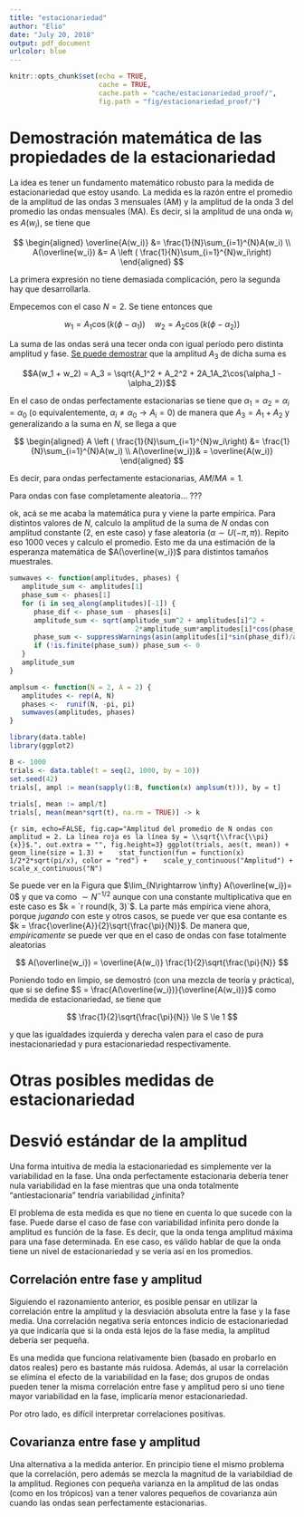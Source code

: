 ```yaml
---
title: "estacionariedad"
author: "Elio"
date: "July 20, 2018"
output: pdf_document
urlcolor: blue
---
```


```r
knitr::opts_chunk$set(echo = TRUE,
                      cache = TRUE,
                      cache.path = "cache/estacionariedad_proof/",
                      fig.path = "fig/estacionariedad_proof/")
```

# Demostración matemática de las propiedades de la estacionariedad

La idea es tener un fundamento matemático robusto para la medida de estacionariedad que estoy usando. La medida es la razón entre el promedio de la amplitud de las ondas 3 mensuales (AM) y la amplitud de la onda 3 del promedio las ondas mensuales (MA). Es decir, si la amplitud de una onda $w_i$ es $A(w_i)$, se tiene que 

$$
\begin{aligned}
\overline{A(w_i)} &= \frac{1}{N}\sum_{i=1}^{N}A(w_i) \\
A(\overline{w_i}) &= A \left ( \frac{1}{N}\sum_{i=1}^{N}w_i\right) 
\end{aligned}
$$

La primera expresión no tiene demasiada complicación, pero la segunda hay que desarrollarla. 

Empecemos con el caso $N = 2$. Se tiene entonces que 

$$
w_1  = A_1\cos(k(\phi - \alpha_1)) \quad
w_2 = A_2\cos(k(\phi - \alpha_2)) 
$$

La suma de las ondas será una tecer onda con igual período pero distinta amplitud y fase. [Se puede demostrar](http://scipp.ucsc.edu/~haber/ph5B/addsine.pdf) que la amplitud $A_3$ de dicha suma es 

$$A(w_1 + w_2) = A_3 = \sqrt{A_1^2 + A_2^2 + 2A_1A_2\cos(\alpha_1 - \alpha_2)}$$

En el caso de ondas perfectamente estacionarias se tiene que $\alpha_1 = \alpha_2 = \alpha_i = \alpha_0$ (o equivalentemente, $\alpha_i \ne \alpha_0 \rightarrow  A_i = 0$) de manera que $A_3 = A_1 + A_2$ y generalizando a la suma en $N$, se llega a que

$$
\begin{aligned}
A \left ( \frac{1}{N}\sum_{i=1}^{N}w_i\right)  &=  \frac{1}{N}\sum_{i=1}^{N}A(w_i) \\
A(\overline{w_i})& = \overline{A(w_i)} 
\end{aligned}
$$

Es decir, para ondas perfectamente estacionarias, $AM/MA = 1$. 

Para ondas con fase completamente aleatoria... ???

ok, acá se me acaba la matemática pura y viene la parte empírica. Para distintos valores de $N$, calculo la amplitud de la suma de $N$ ondas con amplitud constante (2, en este caso) y fase aleatoria ($\alpha \sim U(-\pi, \pi)$). Repito eso 1000 veces y calculo el promedio. Esto me da una estimación de la esperanza matemática de $A(\overline{w_i})$ para distintos tamaños muestrales.

```r
sumwaves <- function(amplitudes, phases) {
   amplitude_sum <- amplitudes[1]
   phase_sum <- phases[1]
   for (i in seq_along(amplitudes)[-1]) {
      phase_dif <- phase_sum - phases[i]
      amplitude_sum <- sqrt(amplitude_sum^2 + amplitudes[i]^2 + 
                               2*amplitude_sum*amplitudes[i]*cos(phase_dif))
      phase_sum <- suppressWarnings(asin(amplitudes[i]*sin(phase_dif)/amplitude_sum))
      if (!is.finite(phase_sum)) phase_sum <- 0
   }
   amplitude_sum
}

amplsum <- function(N = 2, A = 2) {
   amplitudes <- rep(A, N)
   phases <-  runif(N, -pi, pi)
   sumwaves(amplitudes, phases)
}
```


```r
library(data.table)
library(ggplot2)

B <- 1000
trials <- data.table(t = seq(2, 1000, by = 10))
set.seed(42)
trials[, ampl := mean(sapply(1:B, function(x) amplsum(t))), by = t]
               
trials[, mean := ampl/t] 
trials[, mean(mean*sqrt(t), na.rm = TRUE)] -> k
```

```{r sim, echo=FALSE, fig.cap="Amplitud del promedio de N ondas con amplitud = 2. La línea roja es la línea $y = \\sqrt{\\frac{\\pi}{x}}$.", out.extra = "", fig.height=3}
ggplot(trials, aes(t, mean)) +
   geom_line(size = 1.3) +
   stat_function(fun = function(x) 1/2*2*sqrt(pi/x), color = "red") +
   scale_y_continuous("Amplitud") +
   scale_x_continuous("N") 
```

Se puede ver en la Figura \ref{fig:sim} que $\lim_{N\rightarrow \infty} A(\overline{w_i})= 0$ y que va como $\sim N^{-1/2}$ aunque con una constante multiplicativa que en este caso es $k = `r round(k, 3)`$. La parte más empírica viene ahora, porque *jugando* con este y otros casos, se puede ver que esa contante es $k = \frac{\overline{A}}{2}\sqrt{\frac{\pi}{N}}$. De manera que, *empíricamente* se puede ver que en el caso de ondas con fase totalmente aleatorias 


$$
A(\overline{w_i}) = \overline{A(w_i)} \frac{1}{2}\sqrt{\frac{\pi}{N}}
$$

Poniendo todo en limpio, se demostró (con una mezcla de teoría y práctica), que si se define $S = \frac{A(\overline{w_i})}{\overline{A(w_i)}}$ como medida de estacionariedad, se tiene que 

$$
\frac{1}{2}\sqrt{\frac{\pi}{N}} \le S \le 1
$$

y que las igualdades izquierda y derecha valen para el caso de pura inestacionariedad y pura estacionariedad respectivamente. 



# Otras posibles medidas de estacionariedad 

# Desvió estándar de la amplitud

Una forma intuitiva de media la estacionariedad es simplemente ver la variabilidad en la fase. Una onda perfectamente estacionaria debería tener nula variabilidad en la fase mientras que una onda totalmente "antiestacionaria" tendría variabilidad ¿infinita?

El problema de esta medida es que no tiene en cuenta lo que sucede con la fase. Puede darse el caso de fase con variabilidad infinita pero donde la amplitud es función de la fase. Es decir, que la onda tenga amplitud máxima para una fase determinada. En ese caso, es válido hablar de que la onda tiene un nivel de estacionariedad y se vería así en los promedios. 

## Correlación entre fase y amplitud

Siguiendo el razonamiento anterior, es posible pensar en utilizar la correlación entre la amplitud y la desviación absoluta entre la fase y la fase media. Una correlación negativa sería entonces indicio de estacionariedad ya que indicaría que si la onda está lejos de la fase media, la amplitud debería ser pequeña. 

Es una medida que funciona relativamente bien (basado en probarlo en datos reales) pero es bastante más ruidosa. Además, al usar la correlación se elimina el efecto de la variabilidad en la fase; dos grupos de ondas pueden tener la misma correlación entre fase y amplitud pero si uno tiene mayor variabilidad en la fase, implicaría menor estacionariedad. 

Por otro lado, es difícil interpretar correlaciones positivas. 

## Covarianza entre fase y amplitud

Una alternativa a la medida anterior. En principio tiene el mismo problema que la correlación, pero además se mezcla la magnitud de la variabildiad de la amplitud. Regiones con pequeña varianza en la amplitud de las ondas (como en los trópicos) van a tener valores pequeños de covarianza aún cuando las ondas sean perfectamente estacionarias. 

